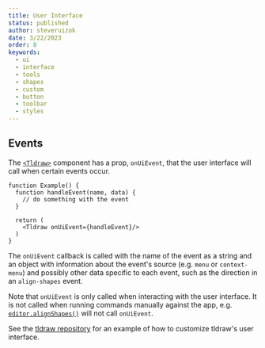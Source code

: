 ```yaml
---
title: User Interface
status: published
author: steveruizok
date: 3/22/2023
order: 8
keywords:
  - ui
  - interface
  - tools
  - shapes
  - custom
  - button
  - toolbar
  - styles
---
```


## Events

The [`<Tldraw>`](/gen/tldraw/Tldraw) component has a prop, `onUiEvent`, that the user interface will call when certain events occur.

```tsx
function Example() {
  function handleEvent(name, data) {
    // do something with the event
  }

  return (
    <Tldraw onUiEvent={handleEvent}/>
  )
}
```

The `onUiEvent` callback is called with the name of the event as a string and an object with information about the event's source (e.g. `menu` or `context-menu`) and possibly other data specific to each event, such as the direction in an `align-shapes` event.

Note that `onUiEvent` is only called when interacting with the user interface. It is not called when running commands manually against the app, e.g. [`editor.alignShapes()`](/gen/editor/Editor#alignShapes) will not call `onUiEvent`.

See the [tldraw repository](https://github.com/tldraw/tldraw/tree/main/apps/examples) for an example of how to customize tldraw's user interface.
